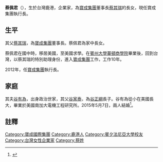 '''蔡佩君'''（{{bd|1979年||||}}），生於台灣鹿港，企業家，為[[寶成集團|寶成集團]]董事長[[蔡其瑞|蔡其瑞]]的長女，現任寶成集團執行長。

==生平==
其父[[蔡其瑞|蔡其瑞]]，為[[寶成集團|寶成集團]]董事長。蔡佩君為家中長女。

蔡佩君在國中時，移居美國，至美國求學。在[[賓州大學|賓州大學]][[華頓商學院|華頓商學院]]畢業後，回到台灣，以蔡其瑞的特別助理身份，進入[[寶成集團|寶成集團]]工作，工作10年。

2012年，任[[寶成集團|寶成集團]]執行長。

==家庭==
其夫[[谷有為|谷有為]]，出身政治世家，其父[[谷家泰|谷家泰]]，為[[谷正綱|谷正綱]]長子。谷有為從小在美國長大，畢業於美國南加大電機工程研究所。2015年5月7日，兩人結婚<ref>{{cite news|title=鑽石單身女 寶成執行長蔡佩君婚了|url=http://news.ltn.com.tw/news/business/paper/878548|author=楊雅民|newspaper=自由時報|date=2015-05-08|accessdate=2015-11-27|archive-date=2017-10-25|archive-url=https://web.archive.org/web/20171025054709/http://news.ltn.com.tw/news/business/paper/878548|dead-url=no}}</ref>。

==註釋==
{{reflist}}

{{DEFAULTSORT:C}}
[[Category:寶成國際集團|Category:寶成國際集團]]
[[Category:鹿港人|Category:鹿港人]]
[[Category:賓夕法尼亞大學校友|Category:賓夕法尼亞大學校友]]
[[Category:台灣女性企業家|Category:台灣女性企業家]]
[[Category:蔡姓|Category:蔡姓]]